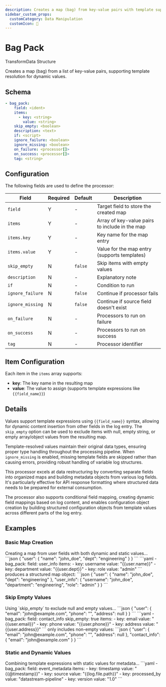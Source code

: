 ```yaml
---
description: Creates a map (bag) from key-value pairs with template support
sidebar_custom_props:
  customCategory: Data Manipulation
  customIcon: 🎒
---
```


# Bag Pack

<span className="theme-doc-version-badge badge badge--primary">Transform</span><span className="theme-doc-version-badge badge badge--secondary">Data Structure</span>

Creates a map (bag) from a list of key-value pairs, supporting template resolution for dynamic values.

## Schema

```yaml {2-5}
- bag_pack:
    field: <ident>
    items:
      - key: <string>
        value: <string>
    skip_empty: <boolean>
    description: <text>
    if: <script>
    ignore_failure: <boolean>
    ignore_missing: <boolean>
    on_failure: <processor[]>
    on_success: <processor[]>
    tag: <string>
```

## Configuration

The following fields are used to define the processor:

|Field|Required|Default|Description|
|---|---|---|---|
|`field`|Y|-|Target field to store the created map|
|`items`|Y|-|Array of key-value pairs to include in the map|
|`items.key`|Y|-|Key name for the map entry|
|`items.value`|Y|-|Value for the map entry (supports templates)|
|`skip_empty`|N|`false`|Skip items with empty values|
|`description`|N|-|Explanatory note|
|`if`|N|-|Condition to run|
|`ignore_failure`|N|`false`|Continue if processor fails|
|`ignore_missing`|N|`false`|Continue if source field doesn't exist|
|`on_failure`|N|-|Processors to run on failure|
|`on_success`|N|-|Processors to run on success|
|`tag`|N|-|Processor identifier|

## Item Configuration

Each item in the `items` array supports:

- **key**: The key name in the resulting map
- **value**: The value to assign (supports template expressions like `{{field_name}}`)

## Details

Values support template expressions using `{{field_name}}` syntax, allowing for dynamic content insertion from other fields in the log entry. The `skip_empty` option can be used to exclude items with null, empty string, or empty array/object values from the resulting map. 

Template-resolved values maintain their original data types, ensuring proper type handling throughout the processing pipeline. When `ignore_missing` is enabled, missing template fields are skipped rather than causing errors, providing robust handling of variable log structures.

This processor excels at data restructuring by converting separate fields into organized maps and building metadata objects from various log fields. It's particularly effective for API response formatting where structured data needs to be prepared for external consumption. 

The processor also supports conditional field mapping, creating dynamic field mappings based on log content, and enables configuration object creation by building structured configuration objects from template values across different parts of the log entry.

## Examples

### Basic Map Creation

<ExampleGrid>
  <CommentCol>
    Creating a map from user fields with both dynamic and static values...
  </CommentCol>
  <CodeCol>
    ```json
    {
      "user": {
        "name": "john_doe",
        "dept": "engineering"
      }
    }
    ```
    ```yaml
    - bag_pack:
        field: user_info
        items:
          - key: username
            value: "{{user.name}}"
          - key: department
            value: "{{user.dept}}"
          - key: role
            value: "admin"
    ```
  </CodeCol>
  <CommentCol>
    produces a structured map object:
  </CommentCol>
  <CodeCol>
    ```json
    {
      "user": {
        "name": "john_doe",
        "dept": "engineering"
      },
      "user_info": {
        "username": "john_doe",
        "department": "engineering",
        "role": "admin"
      }
    }
    ```
  </CodeCol>
</ExampleGrid>

### Skip Empty Values

<ExampleGrid>
  <CommentCol>
    Using `skip_empty` to exclude null and empty values...
  </CommentCol>
  <CodeCol>
    ```json
    {
      "user": {
        "email": "john@example.com",
        "phone": "",
        "address": null
      }
    }
    ```
    ```yaml
    - bag_pack:
        field: contact_info
        skip_empty: true
        items:
          - key: email
            value: "{{user.email}}"
          - key: phone
            value: "{{user.phone}}"
          - key: address
            value: "{{user.address}}"
    ```
  </CodeCol>
  <CommentCol>
    only includes non-empty values:
  </CommentCol>
  <CodeCol>
    ```json
    {
      "user": {
        "email": "john@example.com",
        "phone": "",
        "address": null
      },
      "contact_info": {
        "email": "john@example.com"
      }
    }
    ```
  </CodeCol>
</ExampleGrid>

### Static and Dynamic Values

<ExampleGrid>
  <CommentCol>
    Combining template expressions with static values for metadata...
  </CommentCol>
  <CodeCol>
    ```yaml
    - bag_pack:
        field: event_metadata
        items:
          - key: timestamp
            value: "{{@timestamp}}"
          - key: source
            value: "{{log.file.path}}"
          - key: processed_by
            value: "datastream-pipeline"
          - key: version
            value: "1.0"
    ```
  </CodeCol>
</ExampleGrid>

